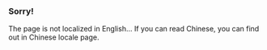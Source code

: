 ### Sorry!

The page is not localized in English... If you can read Chinese, you can find out in Chinese locale page.